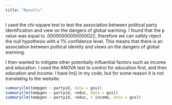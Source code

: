 ```yaml
---
title: "Results"
---
```

I used the chi-square test to test the association between political party identification and view on the dangers of global warming. I found that the p value was equal to .00000000000000022, therefore we can safely reject the null hypothesis with a 1% confidence level. This means that there is an association between political identity and views on the dangers of global warming. 

I then wanted to mitigate other potentially influential factors such as income and education. I used the ANOVA test to control for education first, and then education and income. I have lm() in my code, but for some reason it is not translating to the website. 

```r
summary(lm(tempgen ~ partyid, data = gss))
summary(lm(tempgen ~ partyid, +educ, data = gss))
summary(lm(tempgen ~ partyid, +educ, + income, data = gss))
```
